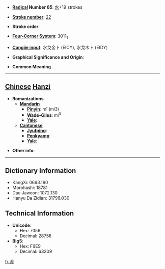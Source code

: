 * '''[[Wiktionary:Chinese radical index| Radical]] Number 85''': [[Wiktionary:Chinese radical index 水|水]]+19 strokes

* '''[[Wiktionary:Chinese total strokes index|Stroke number]]''': [[Wiktionary:Chinese total strokes index 22|22]]

* '''Stroke order''': 

* '''[[Wiktionary:Chinese four corner index|Four-Corner System]]''': 3011<sub>1</sub>

* '''[[Wiktionary:Chinese Cangjie index|Cangjie input]]''': 水戈金卜 (EICY), 水戈木卜 (EIDY)

* '''Graphical Significance and Origin''': 

* '''Common Meaning'''

----

== [[Chinese]] [[Hanzi]] ==

* '''Romanizations'''
** '''[[Mandarin]]'''
*** '''[[Pinyin]]''': mǐ (mi3)
*** '''[[Wade-Giles]]''': mi<sup>3</sup>
*** '''[[Yale]]''': 
** '''[[Cantonese]]'''
*** '''[[Jyutping]]''':
*** '''[[Penkyamp]]''': 
*** '''[[Yale]]''': 

* '''Other info''': 

----

== Dictionary Information ==

* KangXi: 0663.190
* Morohashi: 18781
* Dae Jaweon: 1072.130
* Hanyu Da Zidian: 31796.030

== Technical Information ==

* '''Unicode''':
** Hex: 7056
** Decimal: 28758
* '''Big5''':
** Hex: F6E9
** Decimal: 63209

[[fr:灖]]